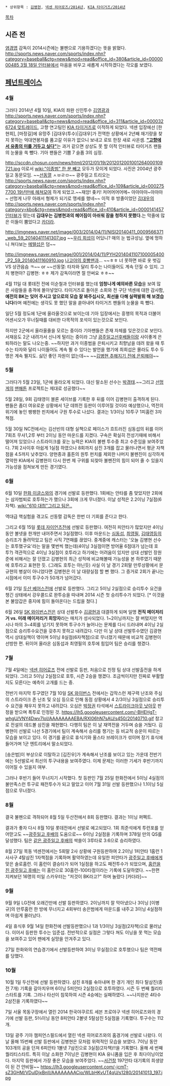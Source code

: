  * 상위항목 : [[김병현]], [[넥센 히어로즈/2014년]], [[KIA 타이거즈/2014년]]

[[목차]]
== 시즌 전 ==
[[염경엽]] 감독이 2014시즌에는 불펜으로 기용하겠다는 뜻을 밝혔다. [[http://sports.news.naver.com/sports/index.nhn?category=baseball&ctg=news&mod=read&office_id=380&article_id=0000000485 3월 18일 인터뷰]]에서 마음을 비우고 새롭게 시작하겠다는 각오를 보였다.

== [[페넌트레이스]] ==
=== 4월 ===
그러다 2014년 4월 10일, KIA의 좌완 신인투수 [[김영광(야구선수)|김영광]]과 [[http://sports.news.naver.com/sports/index.nhn?category=baseball&ctg=news&mod=read&office_id=311&article_id=0000326724 맞트레이드]], 고향 연고팀인 [[KIA 타이거즈]]로 이적하게 되었다. 넥센 입장에선 [한현희], [마정길]에 유망주 [김대우(투수)|김대우]가 전역한 상황에서 2년째 재기량을 찾지 못하는 억대연봉자를 품고갈 이유가 없으니 보내고 로또 한장 새로 사온셈. '''[http://sports.news.naver.com/sports/index.nhn?category=baseball&ctg=news&mod=read&office_id=112&article_id=0002555523 "고향에서 유종의 미를 거두고 싶다"]'''는 과거 같으면 상상도 못 할 이적 인터뷰로 타이거즈 팬들의 눈물을 쏙 뺐다. 기아 팬들은 기쁨 7 슬픔 3의 심정.

http://sccdn.chosun.com/news/html/2012/01/19/2012012001001264000109721.jpg
이로서 [[wiki:"이종범" 한 분 빼고]] 모두가 모이게 되었다. 사진은 2004년 광주일고 동문모임. ~~[[선동열]] ㅅㅂㄹㅁ~~ 광주일고 트리오는 [[http://sports.news.naver.com/sports/index.nhn?category=baseball&ctg=news&mod=read&office_id=109&article_id=0002757700 19년만에 헤쳐모여]] 하게 되었고.~~재앙! 좆키! 저어어어어메~ 아아아아~아아아~ 선멍게 나무 아래서 형제가 되기로 맹세를 했네~~ 이적 후 방졸이었던 [[김대우(투수)|김대우]]의 [[http://sports.news.naver.com/sports/index.nhn?category=kbo&ctg=news&mod=read&office_id=410&article_id=0000141457 인터뷰]]가 떴는데 '''김대우는 김병현과의 헤어짐이 아쉬워 잠을 청하지 못했다.'''는 막줄에 많은 이들이 뿜었다고 [[카더라]].

http://imgnews.naver.net/image/003/2014/04/11/NISI20140411_0009566371_web_59_20140411141307.jpg
~~[[최희섭|우리 희섭이]] 어딨니? 매의 눈 법규성님. 옆에 멍하니 쳐다보는 [[임준섭|메텔섭]]은 덤~~

http://imgnews.naver.net/image/001/2014/04/11/PYH2014041107100005400_P2_59_20140411160910.jpg
[[선동열|나고야의 호빵맨]]과... ~~ㅎㅎ 너 못하면 바로 옷 벗김 VS 상관음슴 ㅋ~~ or ~~선동열: 타자와 달리 투수는 나이들어도 계속 던질 수 있지. 그치 병현아? 김병현: ㅎㅎ 제가 감독이라면 절 안써요 ㅎㅎ~~

4월 11일 대 롯데전 전에 이순철과 인터뷰를 했는데 '''엄청나게 예의바른 모습'''을 보여 많은 사람들을 충격에 몰아넣었다. 타이거즈로 돌아온 소회와 전 구단 넥센에 대한 감사함, '''예전의 BK는 잊어 주시고 앞으로의 모습 잘 봐주십시오, 최선을 다해 실력발휘 해 보겠습니다'''라며 예전에는 생각도 못 했던 말을 쏟아내어 타이거즈 팬들의 눈물을 쏙 뺐다.

일단 5월 정도에 1군에 올라올것으로 보이는데 기아 입장에서는 흥행의 목적과 더불어 어센시오가 무너질때를 대비한 다목적의 포석이 있는것으로 보인다.

하지만 2군에서 올라올줄을 모르는 중이라 기아팬들은 존재 자체를 잊은것으로 보인다. 서재응도 2군 내려가서 신나게 털리는 중이라 그냥 [[서재응|광주]][[김상훈|일고]][[최희섭|선후배]]들이랑 사이좋게 은퇴하라는 말도 나오는중. ~~하지만 과거 이종범을 은퇴시키고 최향남을 데려 왔을 때 투수는 타자와 달리 나이들어도 계속 뛸 수 있다는 발언을 했기에 최희섭은 몰라도 투수 두명은 계속 뛸지도. 싫던 좋던 자원이 없는데~~
~~[[선동열|김병현 추해지기 전에 은퇴해야]]~~

=== 5월 ===
그러다가 5월 23일, 1군에 올라오게 되었다. 대신 말소된 선수는 [[박경태]].~~그리고 [[선동열|선멍게]]의 [[맨해튼]] 프로젝트는 제대로 성공했다~~

5월 28일, 9회 김태영이 블론 세이브를 기록한 후 뒤를 이어 김병현이 출격하게 된다. 팬들은 좀더 여유로운 상황에서 1군 데뷔전 등판이 이루어질 것이라 예상했으나, 역전의 위기에 놓인 팽팽한 핀치에서 구원 투수로 나섰다. 결과는 1/3이닝 10투구 1피홈런 3자책점.

5월 30일 NC전에서는 김선빈의 대형 실책으로 페이스가 흐트러진 심동섭의 뒤를 이어 7회초 무사1,2루 부터 2이닝 동안 마운드를 지켰다. 구속은 확실히 전성기때에 비해서 떨어져 있었으나 스트라이크를 꽂는 능력은 KIA의 불펜 투수중 최고 수준임을 보여주었다. 7회 2사이후 아쉽게 1실점 하였으나 8회까지 삼진 3개를 잡고 물러나면서 평균 자책점을 4.5까지 낮추었다. 양현종과 홀튼의 원투 펀치를 제외한 나머지 불펜진이 심각하게 열악한 KIA에서 김병현이 다시 한번 제 구위를 되찾아 불펜진의 힘이 되어 줄 수 있을지 가능성을 점쳐보게 만든 경기였다.

=== 6월 ===
6월 10일 [[한화 이글스]]와의 경기에 선발로 등판했다. 1회에는 안타를 좀 맞았지만 2회에는 삼자범퇴로 호투하는가 했으나 3회에 크게 무너졌다. 이날 성적은 2.2이닝 7실점(6자책). [[wiki:"610 대첩"그리고 팀은..]]

역대급 핵실험을 겪고도 선동렬 감독은 한번 더 기회를 준다고 한다.

그리고 6월 15일 [[롯데 자이언츠]]전에 선발로 등판했다. 여전히 피안타가 많았지만 4이닝동안 볼넷을 한개만 내어주면서 3실점했다. 이후 마운드는 [[심동섭]], [[최영필]], [[김태영]]등의 승리조가 돌려막았고 팀은 사직 7연패를 끊었다. 중계중에 캐스터는 '오늘 김병현 선수는 호투했구요'라는 말을 몇번씩 했는데(4이닝 3실점이면 방어율 6점대가 넘는데 호투?) 객관적으로 4이닝 3실점이 호투라고 하기에는 어려움이 있지만 상대 선발인 장원준에 비해서는 잘 던졌고 김병현의 최근 성적에 비교해볼때 가능성을 본 하루였기 때문에 호투라고 표현한 듯. (그래도 호투는 아닌듯) 사실 이 날 경기 2회말 만루상황에서 문규현의 병살이 아니었다면 김병현은 이 날 대량실점 할 뻔 했다. 그 증거로 2회가 끝나는 시점에서 이미 투구수가 50개가 넘어갔다. 

6월 21일 [[두산 베어스]]전에 선발로 등판했다. 그리고 5이닝 2실점으로 승리투수 요건을 챙긴 상태에서 강우콜드로 완투승을 따내며 2014 시즌 첫 승리투수가 되었다. [* 이것을 본 불암갑은 중지에 힘이 돌아온다는 드립을 쳤다.]

6월 26일 [[SK 와이번스]]전은 상대 선발투수 [[김광현]]과 대결하게 되며 일명 '''전직 메이저리거 vs. 미래 메이저리거 희망자'''라는 매치가 성사되었다. 1~2이닝까지는 잘 버텼지만 역시나 마의 3~4회를 넘기지 못하며 투구수가 늘어나는 문제를 다시 드러내며 4이닝 2실점으로 승리투수요건을 갖추지 못하고 내려갔다. 다만 이 날 상대 선발투수였던 김광현 역시 상대실책이 엮이며 5이닝 8실점(6자책점)으로 무너졌기 때문에 비교적 김병현이 선방한 편. 뒤이어 올라온 심동섭과 최영필의 호투에 힘입어 팀은 승리를 챙겼다.

=== 7월 ===
7월 4일에는 [[넥센 히어로즈]] 전에 선발로 등판, 처음으로 친정 팀 상대 선발출전을 하게 되었다. 그리고 5이닝 2실점으로 호투, 시즌 2승을 챙겼다. 조금씩이지만 진짜로 부활할 지도 모른다는 예측이 고개를 드는 중.

전반기 마지막 투구였던 7월 10일 [[SK 와이번스]] 전에서는 갑작스런 제구력 난조와 주심의 스트라이크 존 난조 및 오심 등으로 인해 동점 상황에서 4 2/3이닝 3실점으로 승리투수 요건을 채우지 못하고 내려갔다. 오심은 [[박정권]] 타석에서 [[스트라이크아웃 낫아웃]] 판정을 받으며 폭투로 인정된 것.  
https://lh5.googleusercontent.com/-BHEHgT-whgU/VNY4Dwv7loI/AAAAAAAAEBA/RXI06hN7sAU/s450/20140710.gif 참고로 전설의 데드볼 삼진을 재현했다.
다행히 팀은 이 날 재역전을 거두며 승을 거뒀다. 김병현이 선발로 나선 5경기에서 팀이 계속해서 승리를 챙기는 등 비교적 승운이 따르는 모습을 보이고 있다. 이 경기를 끝으로 휴식기와 올스타 브레이크가 섞이며 장기 휴식에 들어가며 1군 엔트리에서 말소되었다.

[송은범]이 부상으로 이탈하고 [김진우]가 계속해서 난조를 보이고 있는 가운데 전반기에는 5선발로서 최선의 투구내용을 보여주였다. 이제 문제는 이러한 기세가 후반기까지 이어질 수 있을지 여부.

그러나 후반기 들어 무너지기 시작했다. 첫 등판인 7월 25일 한화전에서 5이닝 4실점의 불만족스런 투구로 패전투수가 되고 말았고 이어 7월 31일 선발 등판했으나 1.1이닝 5실점으로 무너졌다.

=== 8월 ===
결국 불펜으로 격하되어 8월 5일 두산전에서 8회 등판했다. 결과는 1이닝 퍼펙트.

결과가 좋자 다시 8월 10일 롯데전에서 선발로 예고되었다. 1회 최준석에게 투런포를 얻어맏고도 ~~[[이대형|광주일고 후배]]의 도움으로~~ 6이닝 2실점을 기록하며 378일 만의 QS를 달성했다. 팀은 [[신종길|같은 광주일고 후배]]의 싹쓸이 3루타로 3:6으로 승리하였다.

8월 27일 목동 넥센전에서는 5회말 2사 상황에 구원등판하여 2.2이닝 1피안타 1홈런 1사사구 4탈삼진 1자책점을 기록하며 활약하였는데 유일한 피안타가 [[강정호|광주일고 후배]]에게 맞은 솔로홈런. 이 홈런이 결승타가 되어 1실점을 하고도 패전투수가 되었으며, [[강정호|홈런을 친 광주일고 후배]]는 이 홈런으로 30홈런-100타점이라는 기록에 도달하였다. ~~한편 지켜보던 16명의 미일 스카우터는 "저것이 BK라고?" 하며 놀랐다 [카더라]~~

=== 9월 ===
9월 9일 LG전에 오래간만에 선발 등판하였다. 2이닝까지 잘 막아냈으나 3이닝 [이병규]의 만루홈런 한 방에 무너지고 4회부터 송은범에게 마운드를 내주고 3이닝 4실점하며 아쉽게 물러났다.

4일 휴식후 9월 14일 한화전에 선발등판했으나 1과 1/3이닝 3실점(2자책)으로 물러났다. 이어서 등판한 투수는 임준섭. 전반적으로 실점은 그렇다 쳐도 이닝을 못 먹는 모습을 보여주고 있어 팬에게 실망을 안겨주고 있다.

27일 한화와의 연습경기에서 선발등판하여 3이닝 무실점으로 호투했으나 팀은 역전패를 당했다.

=== 10월 ===
10월 1일 두산전에 선발 등판하였다. 삼진 8개를 솎아내며 한 경기 개인 최다 탈삼진(종전 7개) 기록을 갈아치우며 6이닝 5피안타 2실점으로 호투하였다. 시즌 두 번째 퀄리티스타트를 기록. 그러나 타선이 침묵하여 시즌 4승에는 실패하였다. ~~나지완은 4타수 2삼진을 기록하였다~~

7일 서울 목동구장에서 열린 2014 한국야쿠르트 세븐 프로야구 넥센 히어로즈와의 경기에 선발 등판, 5⅔이닝 동안 8피안타 2볼넷 5탈삼진 5실점을 기록했다. 투구수는 112개.

13일 광주 기아 챔피언스필드에서 열린 넥센 히어로즈와의 홈경기에 선발로 나왔다. 이날 올해 15번째 선발 등판에서 김병현은 모처럼 위력적인 모습을 보였다. 7이닝 동안 103개의 공을 던져 6피안타 1볼넷 7삼진으로 3실점(2자책)!!을 기록했다. 올해 세 번째 퀄리티스타트. 특히 이날 소화한 7이닝은 김병현이 KIA 유니폼을 입은 후 최다이닝이었다.
마지막 등판에서 가장 좋은 모습을 보여주었다. ~~[[서건창/2014년|서건창]] 197안타 대기록의 희생양이 된 건 안비밀~~
https://lh3.googleusercontent.com/-jcmT-sZ3GHM/VDulDjxBnII/AAAAAAAACio/WLbHKvUT4qU/s1280/20141013_197.jpg
